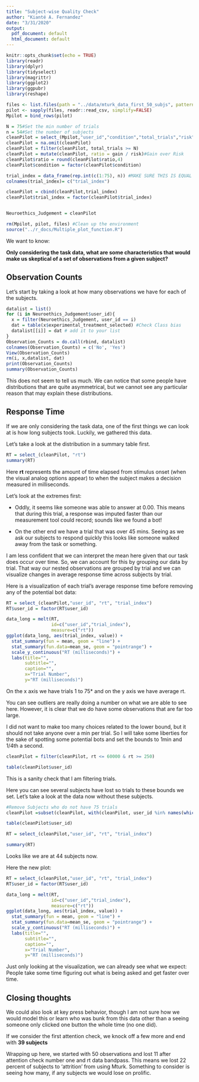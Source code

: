 ```yaml
---
title: "Subject-wise Quality Check"
author: "Kianté A. Fernandez"
date: "3/31/2020"
output:
  pdf_document: default
  html_document: default
---
```


```r
knitr::opts_chunk$set(echo = TRUE)
library(readr)
library(dplyr)
library(tidyselect)
library(magrittr)
library(ggplot2)
library(ggpubr)
library(reshape)

files <- list.files(path = "../data/mturk_data_first_50_subjs", pattern = "*.csv", full.names = T)
pilot <- sapply(files, readr::read_csv, simplify=FALSE) 
Mpilot = bind_rows(pilot)

N = 75#Set the min number of trials
n = 54#Set the number of subjects 
cleanPilot = select_(Mpilot,"user_id","condition","total_trials","risk","gain","no_effect", "experimental_treatment_selected", "key_press", "rt")
cleanPilot = na.omit(cleanPilot)
cleanPilot = filter(cleanPilot, total_trials >= N)
cleanPilot = mutate(cleanPilot, ratio = gain / risk)#Gain over Risk
cleanPilot$ratio = round(cleanPilot$ratio,4)
cleanPilot$condition = factor(cleanPilot$condition)

trial_index = data_frame(rep.int(c(1:75), n)) #MAKE SURE THIS IS EQUAL TO THE NUMBER OF SUBJECTS
colnames(trial_index)= c("trial_index")

cleanPilot = cbind(cleanPilot,trial_index)
cleanPilot$trial_index = factor(cleanPilot$trial_index)


Neuroethics_Judgement = cleanPilot

rm(Mpilot, pilot, files) #Clean up the environment
source("../r_docs/Multiple_plot_function.R")
```


We want to know:

**Only considering the task data, what are some characteristics that would make us skeptical of a set of observations from a given subject?**


## Observation Counts

Let’s start by taking a look at how many observations we have for each of the subjects.

```r

datalist = list()
for (i in Neuroethics_Judgement$user_id){
  x = filter(Neuroethics_Judgement, user_id == i)
  dat = table(x$experimental_treatment_selected) #Check Class bias
  datalist[[i]] = dat # add it to your list
}
Observation_Counts = do.call(rbind, datalist)
colnames(Observation_Counts) = c('No', 'Yes')
View(Observation_Counts)
rm(i, x,datalist, dat)
print(Observation_Counts)
summary(Observation_Counts)
```

This does not seem to tell us much. We can notice that some people have distributions that are quite asymmetrical, but we cannot see any particular reason that may explain these distributions. 


## Response Time

If we are only considering the task data, one of the first things we can look at is how long subjects took. Luckily, we gathered this data. 

Let’s take a look at the distribution in a summary table first.

```r
RT = select_(cleanPilot, "rt")
summary(RT)
```

Here **rt** represents the amount of time elapsed from stimulus onset (when the visual analog options appear) to when the subject makes a decision measured in milliseconds. 

Let’s look at the extremes first:

* Oddly, it seems like someone was able to answer at 0.00. This means that during this trial, a response was imputed faster than our measurement tool could record; sounds like we found a bot!

* On the other end we have a trial that was over 45 mins. Seeing as we ask our subjects to respond quickly this looks like someone walked away from the task or something. 

I am less confident that we can interpret the mean here given that our task does occur over time. So, we can account for this by grouping our data by trial. That way our nested observations are grouped by trial and we can visualize changes in average response time across subjects by trial.

Here is a visualization of each trial's average response time before removing any of the potential bot data:

```r
RT = select_(cleanPilot,"user_id", "rt", "trial_index")
RT$user_id = factor(RT$user_id)

data_long = melt(RT, 
                 id=c("user_id","trial_index"),
                 measure=c("rt"))
ggplot(data_long, aes(trial_index, value)) +
  stat_summary(fun = mean, geom = "line") +
  stat_summary(fun.data=mean_se, geom = "pointrange") +
  scale_y_continuous("RT (milliseconds)") +
  labs(title="", 
       subtitle="",
       caption="",
       x="Trial Number",
       y="RT (milliseconds)")
```

On the x axis we have trials 1 to 75* and on the y axis we have average rt.  

You can see outliers are really doing a number on what we are able to see here. However, it is clear that we do have some observations that are far too large.

I did not want to make too many choices related to the lower bound, but it should not take anyone over a min per trial. So I will take some liberties for the sake of spotting some potential bots and set the bounds to 1min and 1/4th a second.

```r
cleanPilot = filter(cleanPilot, rt <= 60000 & rt >= 250)

table(cleanPilot$user_id)

```

This is a sanity check that I am filtering trials. 

Here you can see several subjects have lost so trials to these bounds we set. Let’s take a look at the data now without these subjects.

```r
#Remove Subjects who do not have 75 trials
cleanPilot =subset(cleanPilot, with(cleanPilot, user_id %in% names(which(table(user_id)>=N)))) 

table(cleanPilot$user_id)

RT = select_(cleanPilot,"user_id", "rt", "trial_index")

summary(RT)
```
Looks like we are at 44 subjects now. 

Here the new plot:
```r
RT = select_(cleanPilot,"user_id", "rt", "trial_index")
RT$user_id = factor(RT$user_id)

data_long = melt(RT, 
                 id=c("user_id","trial_index"),
                 measure=c("rt"))
ggplot(data_long, aes(trial_index, value)) +
  stat_summary(fun = mean, geom = "line") +
  stat_summary(fun.data=mean_se, geom = "pointrange") +
  scale_y_continuous("RT (milliseconds)") +
  labs(title="", 
       subtitle="",
       caption="",
       x="Trial Number",
       y="RT (milliseconds)")
```
Just only looking at the visualization, we can already see what we expect: People take some time figuring out what is being asked and get faster over time. 



##  Closing thoughts

We could also look at key press behavior, though I am not sure how we would model this or learn who was bunk from this data other than a seeing someone only clicked one button the whole time (no one did).

If we consider the first attention check, we knock off a few more and end with **39 subjects**

Wrapping up here, we started with 50 observations and lost 11 after attention check number one and rt data bandpass. This means we lost 22 percent of subjects to 'attrition' from using Mturk. Something to consider is seeing how many, if any subjects we would lose on prolific.

